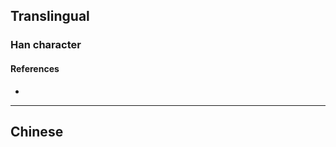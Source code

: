 {{also|噴}}
{{character info}}
==Translingual==

===Han character===
{{Han char|rn=30|rad=口|as=09|sn=12|four=|canj=RJTO|ids=⿰口贲}}

====References====
* {{Han ref|kx=0201.121|hdz=10649.030|uh=55B7|ud=21943}}

----

==Chinese==
{{zh-see|噴}}